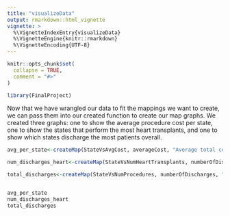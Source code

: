 ```yaml
---
title: "visualizeData"
output: rmarkdown::html_vignette
vignette: >
  %\VignetteIndexEntry{visualizeData}
  %\VignetteEngine{knitr::rmarkdown}
  %\VignetteEncoding{UTF-8}
---
```


```r
knitr::opts_chunk$set(
  collapse = TRUE,
  comment = "#>"
)
```

```r
library(FinalProject)
```


Now that we have wrangled our data to fit the mappings we want to create, we can pass them into our created function to create our map graphs.
We created three graphs: one to show the average procedure cost per state, one to show the states that perform the most heart transplants, and one to show which states discharge the most patients overall.

```r
avg_per_state<-createMap(StateVsAvgCost, averageCost, "Average total cost", "Average cost of hospital procedures by state")

num_discharges_heart<-createMap(StateVsNumHeartTransplants, numberOfDischarges, "Number of heart transplants", "Number of Heart Transplants by State",'To visualize the frequency of the most expensive procedure.')

total_discharges<-createMap(StateVsNumProcedures, numberOfDischarges, "Number of procedures", "Number of Procedures by State")


avg_per_state
num_discharges_heart
total_discharges
```